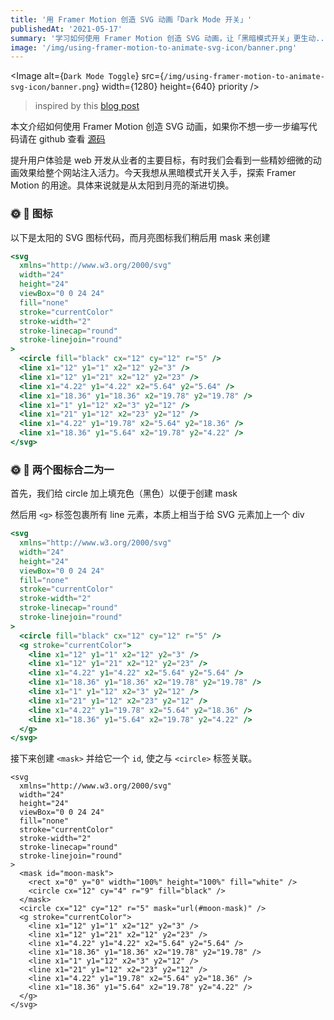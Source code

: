 ```yaml
---
title: '用 Framer Motion 创造 SVG 动画「Dark Mode 开关」'
publishedAt: '2021-05-17'
summary: '学习如何使用 Framer Motion 创造 SVG 动画，让「黑暗模式开关」更生动...'
image: '/img/using-framer-motion-to-animate-svg-icon/banner.png'
---
```


<Image
  alt={`Dark Mode Toggle`}
  src={`/img/using-framer-motion-to-animate-svg-icon/banner.png`}
  width={1280}
  height={640}
  priority
/>

> inspired by this [blog post](https://jfelix.info/blog/using-react-spring-to-animate-svg-icons-dark-mode-toggle)

本文介绍如何使用 Framer Motion 创造 SVG 动画，如果你不想一步一步编写代码请在 github 查看 [源码]()

提升用户体验是 web 开发从业者的主要目标，有时我们会看到一些精妙细微的动画效果给整个网站注入活力。今天我想从黑暗模式开关入手，探索 Framer Motion 的用途。具体来说就是从太阳到月亮的渐进切换。

### 🌞 🌛 图标

以下是太阳的 SVG 图标代码，而月亮图标我们稍后用 mask 来创建

```jsx
<svg
  xmlns="http://www.w3.org/2000/svg"
  width="24"
  height="24"
  viewBox="0 0 24 24"
  fill="none"
  stroke="currentColor"
  stroke-width="2"
  stroke-linecap="round"
  stroke-linejoin="round"
>
  <circle fill="black" cx="12" cy="12" r="5" />
  <line x1="12" y1="1" x2="12" y2="3" />
  <line x1="12" y1="21" x2="12" y2="23" />
  <line x1="4.22" y1="4.22" x2="5.64" y2="5.64" />
  <line x1="18.36" y1="18.36" x2="19.78" y2="19.78" />
  <line x1="1" y1="12" x2="3" y2="12" />
  <line x1="21" y1="12" x2="23" y2="12" />
  <line x1="4.22" y1="19.78" x2="5.64" y2="18.36" />
  <line x1="18.36" y1="5.64" x2="19.78" y2="4.22" />
</svg>
```

### 🌞 🌛 两个图标合二为一

首先，我们给 circle 加上填充色（黑色）以便于创建 mask

然后用 `<g>` 标签包裹所有 line 元素，本质上相当于给 SVG 元素加上一个 div

```jsx
<svg
  xmlns="http://www.w3.org/2000/svg"
  width="24"
  height="24"
  viewBox="0 0 24 24"
  fill="none"
  stroke="currentColor"
  stroke-width="2"
  stroke-linecap="round"
  stroke-linejoin="round"
>
  <circle fill="black" cx="12" cy="12" r="5" />
  <g stroke="currentColor">
    <line x1="12" y1="1" x2="12" y2="3" />
    <line x1="12" y1="21" x2="12" y2="23" />
    <line x1="4.22" y1="4.22" x2="5.64" y2="5.64" />
    <line x1="18.36" y1="18.36" x2="19.78" y2="19.78" />
    <line x1="1" y1="12" x2="3" y2="12" />
    <line x1="21" y1="12" x2="23" y2="12" />
    <line x1="4.22" y1="19.78" x2="5.64" y2="18.36" />
    <line x1="18.36" y1="5.64" x2="19.78" y2="4.22" />
  </g>
</svg>
```

接下来创建 `<mask>` 并给它一个 `id`, 使之与 `<circle>` 标签关联。

```jsx{2,5}
<svg
  xmlns="http://www.w3.org/2000/svg"
  width="24"
  height="24"
  viewBox="0 0 24 24"
  fill="none"
  stroke="currentColor"
  stroke-width="2"
  stroke-linecap="round"
  stroke-linejoin="round"
>
  <mask id="moon-mask">
    <rect x="0" y="0" width="100%" height="100%" fill="white" />
    <circle cx="12" cy="4" r="9" fill="black" />
  </mask>
  <circle cx="12" cy="12" r="5" mask="url(#moon-mask)" />
  <g stroke="currentColor">
    <line x1="12" y1="1" x2="12" y2="3" />
    <line x1="12" y1="21" x2="12" y2="23" />
    <line x1="4.22" y1="4.22" x2="5.64" y2="5.64" />
    <line x1="18.36" y1="18.36" x2="19.78" y2="19.78" />
    <line x1="1" y1="12" x2="3" y2="12" />
    <line x1="21" y1="12" x2="23" y2="12" />
    <line x1="4.22" y1="19.78" x2="5.64" y2="18.36" />
    <line x1="18.36" y1="5.64" x2="19.78" y2="4.22" />
  </g>
</svg>
```
